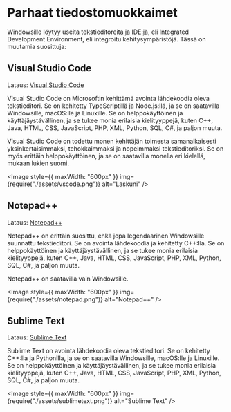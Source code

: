 
# Parhaat tiedostomuokkaimet

Windowsille löytyy useita tekstieditoreita ja IDE:jä, eli Integrated Development Environment, eli integroitu kehitysympäristöjä. Tässä on muutamia suosittuja:

## Visual Studio Code

Lataus: [Visual Studio Code](https://code.visualstudio.com/)

Visual Studio Code on Microsoftin kehittämä avointa lähdekoodia oleva tekstieditori. Se on kehitetty TypeScriptillä ja Node.js:llä, ja se on saatavilla Windowsille, macOS:lle ja Linuxille. Se on helppokäyttöinen ja käyttäjäystävällinen, ja se tukee monia erilaisia kielityyppejä, kuten C++, Java, HTML, CSS, JavaScript, PHP, XML, Python, SQL, C#, ja paljon muuta.

Visual Studio Code on todettu monen kehittäjän toimesta samanaikaisesti yksinkertaisimmaksi, tehokkaimmaksi ja nopeimmaksi tekstieditoriksi. Se on myös erittäin helppokäyttöinen, ja se on saatavilla monella eri kielellä, mukaan lukien suomi.

<Image
	style={{ maxWidth: "600px" }}
	img={require("./assets/vscode.png")}
	alt="Laskuni"
/>

## Notepad++

Lataus: [Notepad++](https://notepad-plus-plus.org/)

Notepad++ on erittäin suosittu, ehkä jopa legendaarinen Windowsille suunnattu tekstieditori. Se on avointa lähdekoodia ja kehitetty C++:lla. Se on helppokäyttöinen ja käyttäjäystävällinen, ja se tukee monia erilaisia kielityyppejä, kuten C++, Java, HTML, CSS, JavaScript, PHP, XML, Python, SQL, C#, ja paljon muuta.

Notepad++ on saatavilla vain Windowsille.

<Image
	style={{ maxWidth: "600px" }}
	img={require("./assets/notepad.png")}
	alt="Notepad++"
/>

## Sublime Text

Lataus: [Sublime Text](https://www.sublimetext.com/)

Sublime Text on avointa lähdekoodia oleva tekstieditori. Se on kehitetty C++:lla ja Pythonilla, ja se on saatavilla Windowsille, macOS:lle ja Linuxille. Se on helppokäyttöinen ja käyttäjäystävällinen, ja se tukee monia erilaisia kielityyppejä, kuten C++, Java, HTML, CSS, JavaScript, PHP, XML, Python, SQL, C#, ja paljon muuta.

<Image
	style={{ maxWidth: "600px" }}
	img={require("./assets/sublimetext.png")}
	alt="Sublime Text"
/>
